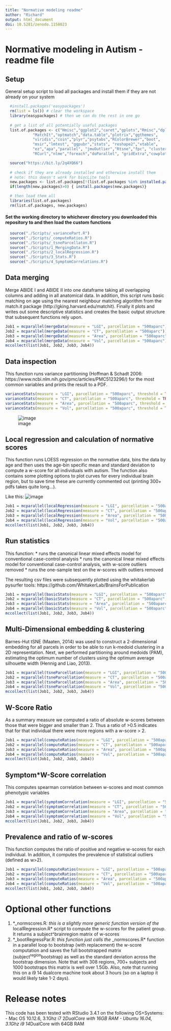 ```yaml
---
title: "Normative modeling readme"
author: "Richard"
output: html_document
doi: 10.5281/zenodo.1158023
---
```

# Normative modeling in Autism - readme file

## Setup
General setup script to load all packages and install them if they are not already on your system

```r
  #install.packages('easypackages')
  rm(list = ls()) # clear the workspace
  library(easypackages) # then we can do the rest in one go
  
  # get a list of all potentially useful packages
  list.of.packages <- c("Hmisc","ggplot2","caret","gplots","Rmisc","dplyr",
            "MatchIt","optmatch","data.table","plotrix","ggthemes",
            "viridis","coin","plyr","psytabs","RColorBrewer","boot",
            "msir","lmtest", "ggpubr","stats", "reshape2","xtable",
            "ez","apa","parallel", "jmuOutlier","Rtsne","fpc", "cluster",
            "RCurl","nlme","foreach","doParallel", "gridExtra","cowplot")

  source("https://bit.ly/2q4XQ66")
  
  # check if they are already installed and otherwise install them
  # note: this doesn't work for biocLite tools
  new.packages <- list.of.packages[!(list.of.packages %in% installed.packages()[,"Package"])]
  if(length(new.packages)>0) { install.packages(new.packages)}

  # then load them all
  libraries(list.of.packages)
  rm(list.of.packages, new.packages)
```

#### Set the working directory to whichever directory you downloaded this repository to and then load the custom functions 
```r
  source("./Scripts/_variancePart.R")
  source("./Scripts/_computeRatios.R")
  source("./Scripts/_tsneParcellaton.R")
  source("./Scripts/1_MergingData.R")
  source("./Scripts/2_localRegression.R")
  source("./Scripts/3_Stats.R")
  source("./Scripts/4_SymptomCorrelations.R")
```

## Data merging
Merge ABIDE I and ABIDE II into one dataframe taking all overlapping columns and adding in all anatomical data. In addition, this script runs basic matching on age using the nearest neighbour matching algorithm from the match.it package (http://gking.harvard.edu/matchit). Finally it plots and writes out some descriptive statistics and creates the basic output structure that subsequent functions rely upon.
```r
Job1 = mcparallel(mergeData(measure = "LGI", parcellation = "500aparc"))
Job2 = mcparallel(mergeData(measure = "CT", parcellation = "500aparc"))
Job3 = mcparallel(mergeData(measure = "Area", parcellation = "500aparc"))
Job4 = mcparallel(mergeData(measure = "Vol", parcellation = "500aparc"))
mccollect(list(Job1, Job2, Job3, Job4))
```

## Data inspection
This function runs variance partitioning (Hoffman & Schadt 2006: https://www.ncbi.nlm.nih.gov/pmc/articles/PMC5123296/) for the most common variables and prints the result to a PDF.
```r
varianceStats(measure = "LGI", parcellation = "500aparc", threshold = TRUE)
varianceStats(measure = "CT", parcellation = "500aparc", threshold = TRUE)
varianceStats(measure = "Area", parcellation = "500aparc", threshold = TRUE)
varianceStats(measure = "Vol", parcellation = "500aparc", threshold = TRUE)
```
![image](./Plots/VarianceContribution.png)

## Local regression and calculation of normative scores
This function runs LOESS regression on the normative data, bins the data by age and then uses the age-bin specific mean and standard deviation to compute a w-score for all individuals with autism. The function also contains some plotting options to plot curves for every individual brain region, but to save time these are currently commented out (printing 300+ pdfs takes quite long...).

Like this:
![image](./Plots/Overview3.png)
```r
Job1 = mcparallel(localRegression(measure = "LGI", parcellation = "500aparc", threshold = TRUE))
Job2 = mcparallel(localRegression(measure = "CT", parcellation = "500aparc", threshold = TRUE))
Job3 = mcparallel(localRegression(measure = "Area", parcellation = "500aparc", threshold = TRUE))
Job4 = mcparallel(localRegression(measure = "Vol", parcellation = "500aparc", threshold = TRUE))
mccollect(list(Job1, Job2, Job3, Job4))
```

## Run statistics
This function: 
* runs the canonical linear mixed effects model for conventional case-control analysis
* runs the canonical linear mixed effects model for conventional case-control analysis, with w-score outliers removed
* runs the one-sample test on the w-scores with outliers removed

The resulting csv files were subsequently plotted using the whitakerlab pysurfer tools: https://github.com/WhitakerLab/BrainsForPublication
```r
Job1 = mcparallel(basicStats(measure = "LGI", parcellation = "500aparc", threshold = TRUE))
Job2 = mcparallel(basicStats(measure = "CT", parcellation = "500aparc", threshold = TRUE))
Job3 = mcparallel(basicStats(measure = "Area", parcellation = "500aparc", threshold = TRUE))
Job4 = mcparallel(basicStats(measure = "Vol", parcellation = "500aparc", threshold = TRUE))
mccollect(list(Job1, Job2, Job3, Job4))
```

## Multi-Dimensional embedding & clustering
Barnes-Hut tSNE (Maaten, 2014) was used to construct a 2-dimensional embedding for all parcels in order to be able to run k-medoid clustering in a 2D representation. Next, we performed partitioning around medoids (PAM), estimating the optimum number of clusters using the optimum average silhouette width (Hennig and Liao, 2013).

```r
Job1 = mcparallel(tsneParcellation(measure = "LGI", parcellation = "500aparc", threshold = TRUE))
Job2 = mcparallel(tsneParcellation(measure = "CT", parcellation = "500aparc", threshold = TRUE))
Job3 = mcparallel(tsneParcellation(measure = "Area", parcellation = "500aparc", threshold = TRUE))
Job4 = mcparallel(tsneParcellation(measure = "Vol", parcellation = "500aparc", threshold = TRUE))
mccollect(list(Job1, Job2, Job3, Job4))
```

## W-Score Ratio
As a summary measure we computed a ratio of absolute w-scores between those that were bigger and smaller than 2. Thus a ratio of >0.5 indicates that for that individual there were more regions with a w-score > 2.

```r
Job1 = mcparallel(computeRatios(measure = "LGI", parcellation = "500aparc", threshold = TRUE))
Job2 = mcparallel(computeRatios(measure = "CT", parcellation = "500aparc", threshold = TRUE))
Job3 = mcparallel(computeRatios(measure = "Area", parcellation = "500aparc", threshold = TRUE))
Job4 = mcparallel(computeRatios(measure = "Vol", parcellation = "500aparc", threshold = TRUE))
mccollect(list(Job1, Job2, Job3, Job4))
```


## Symptom*W-Score correlation
This computes spearman correlation between w-scores and most common phenotypic variables
```r
Job1 = mcparallel(symptomCorrelation(measure = "LGI", parcellation = "500aparc", threshold = TRUE))
Job2 = mcparallel(symptomCorrelation(measure = "CT", parcellation = "500aparc", threshold = TRUE))
Job3 = mcparallel(symptomCorrelation(measure = "Area", parcellation = "500aparc", threshold = TRUE))
Job4 = mcparallel(symptomCorrelation(measure = "Vol", parcellation = "500aparc", threshold = TRUE))
mccollect(list(Job1, Job2, Job3, Job4))
```

## Prevalence and ratio of w-scores
This function computes the ratio of positive and negative w-scores for each individual. In addition, it computes the prevalence of statistical outliers (defined as w>2).
```r
Job1 = mcparallel(computeRatios(measure = "LGI", parcellation = "500aparc", threshold = TRUE))
Job2 = mcparallel(computeRatios(measure = "CT", parcellation = "500aparc", threshold = TRUE))
Job3 = mcparallel(computeRatios(measure = "Area", parcellation = "500aparc", threshold = TRUE))
Job4 = mcparallel(computeRatios(measure = "Vol", parcellation = "500aparc", threshold = TRUE))
mccollect(list(Job1, Job2, Job3, Job4))
```

# Optional other functions
1. *_normscores.R*: this is a slightly more generic function version of the *localRegression.R* script to compute the w-scores for the patient group. It returns a subject^brainregion matrix of w-scores
2. *_bootRegressPar.R*: this function just calls the *_normscores.R* function in a parallel loop to bootstrap (with replacement) the w-score computation and saves the full bootstrapped matrix (subject^region^bootstrap) as well as the standard deviation across the bootstrap dimension. Note that with 308 regions, 700+ subjects and 1000 bootstraps this matrix is well over 1.5Gb. Also, note that running this on a i9 14 dualcore machine took about 3 hours (so on a laptop it would likely take 1-2 days).

# Release notes
This code has been tested with RStudio 3.4.1 on the following OS+Systems: 
- Mac OS 10.12.6, 3.1Ghz i7 2*DualCore with 16GB RAM
- Ubuntu 16.04, 3.1Ghz i9 14*DualCore with 64GB RAM